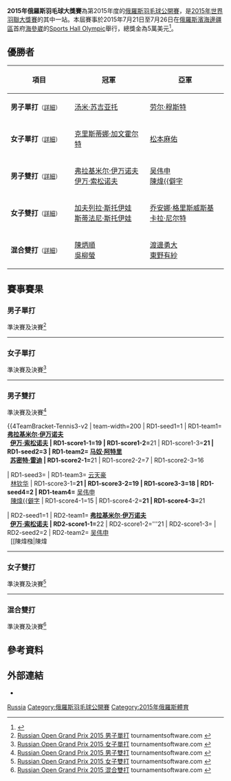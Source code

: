 {{noteTA|G1=Badminton}}
{{infobox badminton event
|name           = 2015年俄羅斯羽毛球大獎賽
|image          = Russian Open Grand Prix 2015.png
|size           = 220px
|caption        =
|dates          = 2015年7月21日－7月26日
|number_edition = 
|level          = 3B
|prize_money    = 5萬美元
|location       = {{RUS}}[[海參崴|海參崴]]
|venue          = Sports Hall Olympic
|previous       = 2014年俄羅斯羽毛球大獎賽 
|next           = 2016年俄羅斯羽毛球大獎賽
}}
'''2015年俄羅斯羽毛球大獎賽'''為第2015年度的[[俄羅斯羽毛球公開賽|俄羅斯羽毛球公開賽]]，是[[2015年世界羽聯大獎賽|2015年世界羽聯大獎賽]]的其中一站。本屆賽事於2015年7月21日至7月26日在[[俄羅斯|俄羅斯]][[濱海邊疆區|濱海邊疆區]]首府[[海參崴|海參崴]]的[[Sports_Hall_Olympic|Sports Hall Olympic]]舉行，總獎金為5萬美元<ref>{{cite web|title=Invitation - RUSSIAN OPEN GRAND PRIX 2015|url=http://www.bwfbadminton.org/file.aspx?id=630961&dl=1|publisher=The National Badminton Federation of Russia|accessdate=2015-07-25|archive-date=2015-08-01|archive-url=https://web.archive.org/web/20150801131642/http://www.bwfbadminton.org/file.aspx?id=630961&dl=1|dead-url=no}}{{en}}</ref>。

== 優勝者 ==
{| class=wikitable style="font-size:small"
!width="200"|項目
!width="250"|冠軍
!width="250"|亞軍
|-
|'''男子單打'''<small>（[[#男子單打|詳細]]）</small>
|{{flagicon|INA}} [[汤米·苏吉亚托|汤米·苏吉亚托]]
|{{flagicon|EST}} [[劳尔·穆斯特|劳尔·穆斯特]]
|-
|'''女子單打'''<small>（[[#女子單打|詳細]]）</small>
|{{flagicon|CZE}} [[克里斯蒂娜·加文霍尔特|克里斯蒂娜·加文霍尔特]]
|{{flagicon|JPN}} [[松本麻佑|松本麻佑]]
|-
|'''男子雙打'''<small>（[[#男子雙打|詳細]]）</small>
|{{flagicon|RUS}} [[弗拉基米尔·伊万诺夫|弗拉基米尔·伊万诺夫]]<br/>{{flagicon|RUS}} [[伊万·索松诺夫|伊万·索松诺夫]]
|{{flagicon|MAS}} [[吴伟申|吴伟申]]<br/>{{flagicon|MAS}} [[陳煒𣚦|陳煒{{僻字]]
|-
|'''女子雙打'''<small>（[[#女子雙打|詳細]]）</small>
|{{flagicon|BUL}} [[加夫列拉·斯托伊娃|加夫列拉·斯托伊娃]]<br/>{{flagicon|BUL}} [[斯蒂法尼·斯托伊娃|斯蒂法尼·斯托伊娃]]
|{{flagicon|GER}} [[乔安娜·格里斯威斯基|乔安娜·格里斯威斯基]]<br/>{{flagicon|GER}} [[卡拉·尼尔特|卡拉·尼尔特]]
|-
|'''混合雙打'''<small>（[[#混合雙打|詳細]]）</small>
|{{flagicon|MAS}} [[陳炳順|陳炳順]]<br/>{{flagicon|MAS}} [[吳柳螢|吳柳螢]]
|{{flagicon|JPN}} [[渡邊勇大|渡邊勇大]]<br/>{{flagicon|JPN}} [[東野有紗|東野有紗]]
|}

== 賽事賽果 ==
=== 男子單打 ===
;準決賽及決賽<ref name="MS">[http://bwf.tournamentsoftware.com/sport/draw.aspx?id=447EB7B4-DA0A-460B-898B-AF76048BA3CC&draw=2 Russian Open Grand Prix 2015 男子單打] {{Wayback|url=http://bwf.tournamentsoftware.com/sport/draw.aspx?id=447EB7B4-DA0A-460B-898B-AF76048BA3CC&draw=2 |date=20191215222959 }} tournamentsoftware.com {{en}}</ref>
{{4TeamBracket-Tennis3-v2
| team-width=200
| RD1-seed1=1
| RD1-team1='''{{flagicon|INA}} [[汤米·苏吉亚托|汤米·苏吉亚托]]
| RD1-score1-1='''21
| RD1-score1-2='''21
| RD1-score1-3=
| RD1-seed2=3
| RD1-team2={{flagicon|IND}} [[阿贾伊·贾亚拉姆|阿贾伊·贾亚拉姆]]
| RD1-score2-1=17
| RD1-score2-2=7
| RD1-score2-3=

| RD1-seed3=4
| RD1-team3={{flagicon|MAS}} [[祖尔法里·祖基菲里|祖尔法里·祖基菲里]]
| RD1-score3-1=12
| RD1-score3-2=20
| RD1-score3-3=
| RD1-seed4=
| RD1-team4='''{{flagicon|EST}} [[劳尔·穆斯特|劳尔·穆斯特]]
| RD1-score4-1='''21
| RD1-score4-2='''22
| RD1-score4-3=

| RD2-seed1=1
| RD2-team1='''{{flagicon|INA}} [[汤米·苏吉亚托|汤米·苏吉亚托]]
| RD2-score1-1='''21
| RD2-score1-2='''21
| RD2-score1-3=
| RD2-seed2=
| RD2-team2={{flagicon|EST}} [[劳尔·穆斯特|劳尔·穆斯特]]
| RD2-score2-1=16
| RD2-score2-2=10
| RD2-score2-3=
}}
----

=== 女子單打 ===
;準決賽及決賽<ref name="WS">[http://bwf.tournamentsoftware.com/sport/draw.aspx?id=447EB7B4-DA0A-460B-898B-AF76048BA3CC&draw=4 Russian Open Grand Prix 2015 女子單打] {{Webarchive|url=https://archive.is/20150725055421/http://bwf.tournamentsoftware.com/sport/draw.aspx?id=447EB7B4-DA0A-460B-898B-AF76048BA3CC&draw=4 |date=2015-07-25 }} tournamentsoftware.com {{en}}</ref>
{{4TeamBracket-Tennis3-v2
| team-width=200
| RD1-seed1=Q2
| RD1-team1='''{{flagicon|JPN}} [[松本麻佑|松本麻佑]]
| RD1-score1-1='''21
| RD1-score1-2='''21
| RD1-score1-3=
| RD1-seed2=Q4
| RD1-team2={{flagicon|JPN}} [[星千智|星千智]]
| RD1-score2-1=18
| RD1-score2-2=18
| RD1-score2-3=

| RD1-seed3=
| RD1-team3='''{{flagicon|CZE}} [[克里斯蒂娜·加文霍尔特|克里斯蒂娜·加文霍尔特]]
| RD1-score3-1='''21
| RD1-score3-2='''21
| RD1-score3-3=
| RD1-seed4=
| RD1-team4={{flagicon|RUS}} [[叶夫根尼娅·科泽茨卡亚|叶夫根尼娅·科泽茨卡亚]]
| RD1-score4-1=19
| RD1-score4-2=15
| RD1-score4-3=

| RD2-seed1=Q2
| RD2-team1={{flagicon|JPN}} [[松本麻佑|松本麻佑]]
| RD2-score1-1=10
| RD2-score1-2=20
| RD2-score1-3=
| RD2-seed2=
| RD2-team2='''{{flagicon|CZE}} [[克里斯蒂娜·加文霍尔特|克里斯蒂娜·加文霍尔特]]
| RD2-score2-1='''21
| RD2-score2-2='''22
| RD2-score2-3=
}}
--------

=== 男子雙打 ===
;準決賽及決賽<ref name="MD">[http://bwf.tournamentsoftware.com/sport/draw.aspx?id=447EB7B4-DA0A-460B-898B-AF76048BA3CC&draw=6 Russian Open Grand Prix 2015 男子雙打] {{Webarchive|url=https://archive.is/20150725055423/http://bwf.tournamentsoftware.com/sport/draw.aspx?id=447EB7B4-DA0A-460B-898B-AF76048BA3CC&draw=6 |date=2015-07-25 }} tournamentsoftware.com {{en}}</ref>
{{4TeamBracket-Tennis3-v2
| team-width=200
| RD1-seed1=1
| RD1-team1='''{{flagicon|RUS}} [[弗拉基米尔·伊万诺夫|弗拉基米尔·伊万诺夫]]<br/> {{flagicon|RUS}} [[伊万·索松诺夫|伊万·索松诺夫]]
| RD1-score1-1=19
| RD1-score1-2='''21
| RD1-score1-3='''21
| RD1-seed2=3
| RD1-team2={{flagicon|IND}} [[马奴·阿特里|马奴·阿特里]]<br/> {{flagicon|IND}} [[苏密特·雷迪|苏密特·雷迪]]
| RD1-score2-1='''21
| RD1-score2-2=7
| RD1-score2-3=16

| RD1-seed3=
| RD1-team3={{flagicon|MAS}} [[云天豪|云天豪]]<br/> {{flagicon|MAS}} [[林钦华|林钦华]]
| RD1-score3-1='''21
| RD1-score3-2=19
| RD1-score3-3=18
| RD1-seed4=2
| RD1-team4='''{{flagicon|MAS}} [[吴伟申|吴伟申]]<br/> {{flagicon|MAS}} [[陳煒𣚦|陳煒{{僻字]]
| RD1-score4-1=15
| RD1-score4-2='''21
| RD1-score4-3='''21

| RD2-seed1=1
| RD2-team1='''{{flagicon|RUS}} [[弗拉基米尔·伊万诺夫|弗拉基米尔·伊万诺夫]]<br/> {{flagicon|RUS}} [[伊万·索松诺夫|伊万·索松诺夫]]
| RD2-score1-1='''22
| RD2-score1-2='''21
| RD2-score1-3=
| RD2-seed2=2
| RD2-team2={{flagicon|MAS}} [[吴伟申|吴伟申]]<br/> {{flagicon|MAS}} [[陳煒𣚦|陳煒{{僻字]]
| RD2-score2-1=20
| RD2-score2-2=19
| RD2-score2-3=
}}
----

=== 女子雙打 ===
;準決賽及決賽<ref name="WD">[http://bwf.tournamentsoftware.com/sport/draw.aspx?id=447EB7B4-DA0A-460B-898B-AF76048BA3CC&draw=7 Russian Open Grand Prix 2015 女子雙打] {{Webarchive|url=https://archive.is/20150725055423/http://bwf.tournamentsoftware.com/sport/draw.aspx?id=447EB7B4-DA0A-460B-898B-AF76048BA3CC&draw=7 |date=2015-07-25 }} tournamentsoftware.com {{en}}</ref>
{{4TeamBracket-Tennis3-v2
| team-width=200
| RD1-seed1=1
| RD1-team1='''{{flagicon|BUL}} [[加夫列拉·斯托伊娃|加夫列拉·斯托伊娃]]<br/> {{flagicon|BUL}} [[斯蒂法尼·斯托伊娃|斯蒂法尼·斯托伊娃]]
| RD1-score1-1='''21
| RD1-score1-2='''21
| RD1-score1-3=
| RD1-seed2=
| RD1-team2={{flagicon|JPN}} [[江藤理惠|江藤理惠]]<br/> {{flagicon|JPN}} [[松田蒼|松田蒼]]
| RD1-score2-1=18
| RD1-score2-2=18
| RD1-score2-3=

| RD1-seed3=
| RD1-team3={{flagicon|JPN}} [[東野有紗|東野有紗]]<br/> {{flagicon|JPN}} [[星千智|星千智]]
| RD1-score3-1=11
| RD1-score3-2='''22
| RD1-score3-3=16
| RD1-seed4=2
| RD1-team4='''{{flagicon|GER}} [[乔安娜·格里斯威斯基|乔安娜·格里斯威斯基]]<br/> {{flagicon|GER}} [[卡拉·尼尔特|卡拉·尼尔特]]
| RD1-score4-1='''21
| RD1-score4-2=20
| RD1-score4-3='''21

| RD2-seed1=1
| RD2-team1='''{{flagicon|BUL}} [[加夫列拉·斯托伊娃|加夫列拉·斯托伊娃]]<br/> {{flagicon|BUL}} [[斯蒂法尼·斯托伊娃|斯蒂法尼·斯托伊娃]]
| RD2-score1-1='''21
| RD2-score1-2='''21
| RD2-score1-3=
| RD2-seed2=2
| RD2-team2={{flagicon|GER}} [[乔安娜·格里斯威斯基|乔安娜·格里斯威斯基]]<br/> {{flagicon|GER}} [[卡拉·尼尔特|卡拉·尼尔特]]
| RD2-score2-1=15
| RD2-score2-2=17
| RD2-score2-3=
}}
----

=== 混合雙打 ===
;準決賽及決賽<ref name="XD">[http://bwf.tournamentsoftware.com/sport/draw.aspx?id=447EB7B4-DA0A-460B-898B-AF76048BA3CC&draw=8 Russian Open Grand Prix 2015 混合雙打] {{Webarchive|url=https://archive.is/20150725055423/http://bwf.tournamentsoftware.com/sport/draw.aspx?id=447EB7B4-DA0A-460B-898B-AF76048BA3CC&draw=8 |date=2015-07-25 }} tournamentsoftware.com {{en}}</ref>
{{4TeamBracket-Tennis3-v2
| team-width=200
| RD1-seed1=
| RD1-team1='''{{flagicon|MAS}} [[陳炳順|陳炳順]]<br/> {{flagicon|MAS}} [[吳柳螢|吳柳螢]]
| RD1-score1-1='''22
| RD1-score1-2=
| RD1-score1-3=
| RD1-seed2=3
| RD1-team2={{nowrap|{{flagicon|RUS}} [[维塔利·杜尔金|维塔利·杜尔金]]<br/> {{flagicon|RUS}} [[尼娜·维斯洛娃|尼娜·维斯洛娃]] (中途退出)}}
| RD1-score2-1=20
| RD1-score2-2=
| RD1-score2-3=

| RD1-seed3=
| RD1-team3={{flagicon|IND}} [[艾谢·迪瓦卡|艾谢·迪瓦卡]]<br/> {{flagicon|IND}} [[普拉加克塔·沙旺特|普拉加克塔·沙旺特]]
| RD1-score3-1=10
| RD1-score3-2=8
| RD1-score3-3=
| RD1-seed4=
| RD1-team4='''{{flagicon|JPN}} [[渡邊勇大|渡邊勇大]]<br/> {{flagicon|JPN}} [[東野有紗|東野有紗]]
| RD1-score4-1='''21
| RD1-score4-2='''21
| RD1-score4-3=

| RD2-seed1=
| RD2-team1='''{{flagicon|MAS}} [[陳炳順|陳炳順]]<br/> {{flagicon|MAS}} [[吳柳螢|吳柳螢]]
| RD2-score1-1='''21
| RD2-score1-2='''23
| RD2-score1-3=
| RD2-seed2=
| RD2-team2={{flagicon|JPN}} [[渡邊勇大|渡邊勇大]]<br/> {{flagicon|JPN}} [[東野有紗|東野有紗]]
| RD2-score2-1=13
| RD2-score2-2=21
| RD2-score2-3=
}}

== 參考資料 ==
{{Reflist}}

== 外部連結 ==
*{{official|http://www.badm.ru}}{{ru}}

{{2015年世界羽聯大獎賽}}

[[Category:2015年世界羽聯大獎賽|Russia]]
[[Category:俄羅斯羽毛球公開賽|Category:俄羅斯羽毛球公開賽]]
[[Category:2015年俄羅斯體育|Category:2015年俄羅斯體育]]